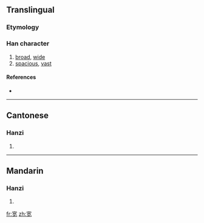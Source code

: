 {{also|寬}}
==Translingual==

===Etymology===
{{Han simp|寬|f=萈|t=艹见}}

===Han character===
{{Han char|rn=40|rad=宀|as=07|sn=10|four=|canj=十廿月山 (JTBU), X十廿月山 (XJTBU)}}

# [[broad]], [[wide]]
# [[spacious]], [[vast]]

====References====
* {{Han ref|kx=0287.101|hdz=20930.080|uh=5BBD|ud=23485}}

----

==Cantonese==

===Hanzi===
{{yue-hanzi|jyut=|y=fun1|tra=寬}}

# {{defn|Cantonese|sort=宀07}}

----

==Mandarin==

===Hanzi===
{{cmn-hanzi|tra=寬|pin=[[kuān]] ([[kuan1]])|wg=k'uan<sup>1</sup>}}

# {{defn|Mandarin|sort=宀07}}

[[fr:宽]]
[[zh:宽]]